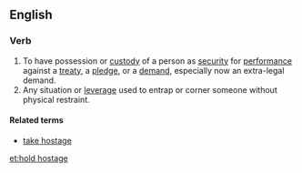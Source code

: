 ==English==

===Verb===
{{head|en|verb|head=to [[hold]] [[hostage]]}}

# To have possession or [[custody]] of a person as [[security]] for [[performance]] against a [[treaty]], a [[pledge]], or a [[demand]], especially now an extra-legal demand.
# Any situation or [[leverage]] used to entrap or corner someone without physical restraint.

====Related terms====
* [[take hostage]]

[[et:hold hostage]]